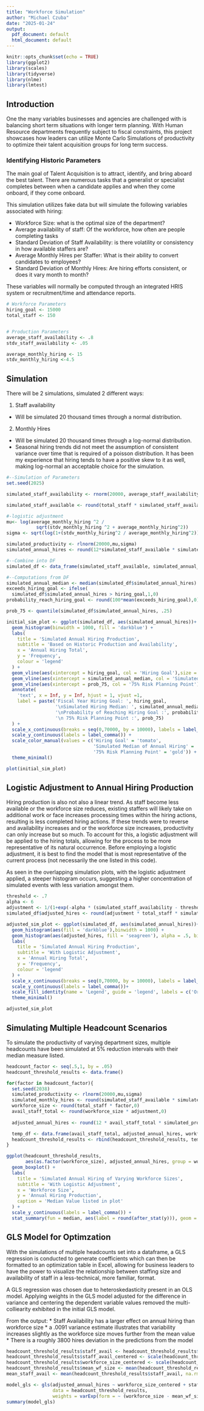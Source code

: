 ---
title: "Workforce Simulation"
author: "Michael Czuba"
date: "2025-01-24"
output:
  pdf_document: default
  html_document: default
---

```{r setup, include=FALSE}
knitr::opts_chunk$set(echo = TRUE)
library(ggplot2)
library(scales)
library(tidyverse)
library(nlme)
library(lmtest)
```

## Introduction

One the many variables businesses and agencies are challenged with is balancing short term situations with longer term planning. With Human Resource departments frequently subject to fiscal constraints, this project showcases how leaders can utilize Monte Carlo Simulations of productivity to optimize their talent acquisition groups for long term success.


### Identifying Historic Parameters

The main goal of Talent Acquisition is to attract, identify, and bring aboard the best talent. There are numerous tasks that a generalist or specialist completes between when a candidate applies and when they come onboard, if they come onboard.

This simulation utilizes fake data but will simulate the following variables associated with hiring:

* Workforce Size: what is the optimal size of the department?
* Average availability of staff: Of the workforce, how often are people completing tasks
* Standard Deviation of Staff Availability: is there volatility or consistency in how available staffers are?
* Average Monthly Hires per Staffer: What is their ability to convert candidates to employees?
* Standard Deviation of Monthly Hires: Are hiring efforts consistent, or does it vary month to month?

These variables will normally be computed through an integrated HRIS system or recruitment/time and attendance reports. 

```{r parameters, cache = TRUE, include=T}
# Workforce Parameters
hiring_goal <- 15000
total_staff <- 150


# Production Parameters
average_staff_availability <- .8
stdv_staff_availability <- .05

average_monthly_hiring <- 15
stdv_monthly_hiring <-4.5
```

## Simulation

There will be 2 simulations, simulated 2 different ways:

1. Staff availability
  + Will be simulated 20 thousand times through a normal distribution.
2. Monthly Hires
  + Will be simulated 20 thousand times through a log-normal distribution.
  + Seasonal hiring trends did not meet the assumption of consistent variance over time that is required of a poisson distribution. It has been my experience that hiring tends to have a positive skew to it as well, making log-normal an acceptable choice for the simulation. 
 
```{r simulation, include = T}
#--Simulation of Parameters
set.seed(2025)

simulated_staff_availability <- rnorm(20000, average_staff_availability, stdv_staff_availability)

simulated_staff_available <- round(total_staff * simulated_staff_availability,0)

#-logistic adjustment 
mu<- log(average_monthly_hiring ^2 / 
           sqrt(stdv_monthly_hiring ^2 + average_monthly_hiring^2))
sigma <- sqrt(log(1+(stdv_monthly_hiring^2 / average_monthly_hiring^2)))

simulated_productivity <- rlnorm(20000,mu,sigma)
simulated_annual_hires <- round(12*simulated_staff_available * simulated_productivity,0)
```

```{r combined_df, include = F}
#--Combine into DF
simulated_df <- data_frame(simulated_staff_available, simulated_annual_hires)

#--Computations from DF
simulated_annual_median <- median(simulated_df$simulated_annual_hires)
exceeds_hiring_goal <- ifelse( 
  simulated_df$simulated_annual_hires > hiring_goal,1,0)
probability_reach_hiring_goal <- round(100*mean(exceeds_hiring_goal),0)

prob_75 <- quantile(simulated_df$simulated_annual_hires, .25)
```


```{r simulation_plot, echo = F, fig.dim = c(8, 4)}
initial_sim_plot <- ggplot(simulated_df, aes(simulated_annual_hires))+
  geom_histogram(binwidth = 1000, fill = 'darkblue') +
  labs(
    title = 'Simulated Annual Hiring Production',
    subtitle = 'Based on Historic Production and Availability',
    x = 'Annual Hiring Total',
    y = 'Frequency',
    colour = 'legend'
  ) +
  geom_vline(aes(xintercept = hiring_goal, col = 'Hiring Goal'),size = .7) +
  geom_vline(aes(xintercept = simulated_annual_median, col = 'Simulated Median of Annual Hiring')) +
  geom_vline(aes(xintercept = prob_75, col = '75% Risk Planning Point')) +
  annotate(
    'text', x = Inf, y = Inf, hjust = 1, vjust =1,
    label = paste('Fiscal Year Hiring Goal: ', hiring_goal,
                  '\nSimulated Hiring Median: ', simulated_annual_median,
                  '\nProbability of Reaching Hiring Goal :', probability_reach_hiring_goal, '%',
                  '\n 75% Risk Planning Point :', prob_75)
  ) +
  scale_x_continuous(breaks = seq(0,70000, by = 10000), labels = label_comma())+
  scale_y_continuous(labels = label_comma()) +
  scale_color_manual(values = c('Hiring Goal' = 'tomato',
                                'Simulated Median of Annual Hiring' = 'turquoise',
                                '75% Risk Planning Point' = 'gold')) +
  theme_minimal()

plot(initial_sim_plot)
```
## Logistic Adjustment to Annual Hiring Production

Hiring production is also not also a linear trend. As staff become less available or the workforce size reduces, existing staffers will likely take on additional work or face increases processing times within the hiring actions, resulting is less completed hiring actions. If these trends were to reverse and availability increases and or the workforce size increases, productivity can only increase but so much. To account for this, a logistic adjustment will be applied to the hiring totals, allowing for the process to be more representative of its natural occurrence. Before employing a logistic adjustment, it is best to find the model that is most representative of the current process (not necessarily the one listed in this code).

As seen in the overlapping simulation plots, with the logistic adjustment applied, a steeper histogram occurs, suggesting a higher concentration of simulated events with less variation amongst them. 

```{r adjusted_plot, include = T}
threshold <- .7
alpha <- 6
adjustment <- 1/(1+exp(-alpha * (simulated_staff_availability - threshold)))
simulated_df$adjusted_hires <- round(adjustment * total_staff * simulated_productivity * 12 ,0)
```

```{r adjusted_plots, echo = F, fig.dim = c(8, 4)}
adjusted_sim_plot <- ggplot(simulated_df, aes(simulated_annual_hires))+
  geom_histogram(aes(fill = 'darkblue'),binwidth = 1000) +
  geom_histogram(aes(adjusted_hires, fill = 'seagreen'), alpha = .5, binwidth = 1000)+
  labs(
    title = 'Simulated Annual Hiring Production',
    subtitle = 'With Logistic Adjustment',
    x = 'Annual Hiring Total',
    y = 'Frequency',
    colour = 'legend'
  ) +
  scale_x_continuous(breaks = seq(0,70000, by = 10000), labels = label_comma())+
  scale_y_continuous(labels = label_comma())+
  scale_fill_identity(name = 'Legend', guide = 'legend', labels = c('Original Sim', 'Adjusted Sim'))+
  theme_minimal()

adjusted_sim_plot
```

## Simulating Multiple Headcount Scenarios

To simulate the productivity of varying department sizes, multiple headcounts have been simulated at 5% reduction intervals with their median measure listed. 

```{r sim_multiple_headcounts, include = T}
headcount_factor <- seq(.5,1, by = .05)
headcount_threshold_results <- data.frame()

for(factor in headcount_factor){
  set.seed(2038)
  simulated_productivity <- rlnorm(20000,mu,sigma)
  simulated_monthly_hires <- round(simulated_staff_available * simulated_productivity,0)
  workforce_size <- round(total_staff * factor,0)
  avail_staff_total <- round(workforce_size * adjustment,0)
  
  adjusted_annual_hires <- round(12 * avail_staff_total * simulated_productivity,0)

  temp_df <- data.frame(avail_staff_total, adjusted_annual_hires, workforce_size, simulated_productivity)
  headcount_threshold_results <- rbind(headcount_threshold_results, temp_df)
}

ggplot(headcount_threshold_results, 
       aes(as.factor(workforce_size), adjusted_annual_hires, group = workforce_size)) +
  geom_boxplot() +
  labs(
    title = 'Simulated Annual Hiring of Varying Workforce Sizes',
    subtitle = 'With Logistic Adjustment',
    x = 'Workforce Size',
    y = 'Annual Hiring Production',
    caption = 'Median Value listed in plot'
  ) +
  scale_y_continuous(labels = label_comma()) +
  stat_summary(fun = median, aes(label = round(after_stat(y))), geom = 'text', vjust = 3)
```

## GLS Model for Optimzation

With the simulations of multiple headcounts set into a dataframe, a GLS regression is conducted to generate coefficients which can then be formatted to an optimization table in Excel, allowing for business leaders to have the power to visualize the relationship between staffing size and availability of staff in a less-technical, more familiar, format. 

A GLS regression was chosen due to heteroskedasticity present in an OLS model. Applying weights in the GLS model adjusted for the difference in variance and centering the dependent variable values removed the multi-colliearity exhibited in the initial GLS model. 

From the output:
* Staff Availability has a larger effect on annual hiring than workforce size
* a .0091 variance estimate illustrates that variability increases slightly as the workforce size moves further from the mean value
* There is a roughly 3800 hires deviation in the predictions from the model


```{r regression_formulation, echo= F}
headcount_threshold_results$staff_avail <- headcount_threshold_results$avail_staff_total / headcount_threshold_results$workforce_size
headcount_threshold_results$staff_avail_centered <- scale(headcount_threshold_results$staff_avail, center = T, scale = F)
headcount_threshold_results$workforce_size_centered <- scale(headcount_threshold_results$workforce_size, center = T, scale = F)
headcount_threshold_results$mean_wf_size <- mean(headcount_threshold_results$workforce_size, na.rm = T)
mean_staff_avail <- mean(headcount_threshold_results$staff_avail, na.rm = T)

model_gls <- gls(adjusted_annual_hires ~ workforce_size_centered + staff_avail_centered,
                 data = headcount_threshold_results,
                 weights = varExp(form = ~ (workforce_size - mean_wf_size)))
summary(model_gls)

```